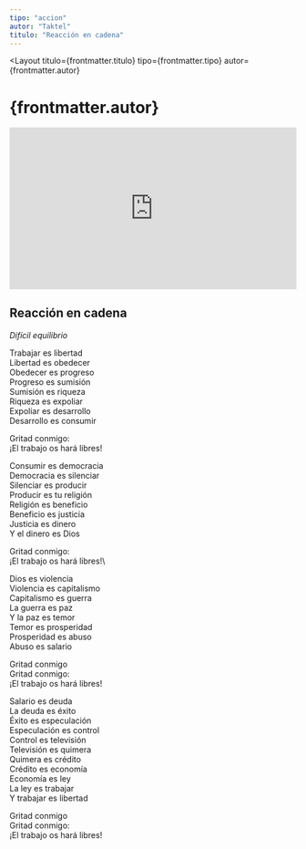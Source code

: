 ```yaml
---
tipo: "accion"
autor: "Taktel"
titulo: "Reacción en cadena"
---
```



<Layout
  titulo={frontmatter.titulo}
  tipo={frontmatter.tipo}
  autor={frontmatter.autor}
>

<Prose>
  <h1>{frontmatter.autor}</h1>
</Prose>

<div class="w-full">
  <div style="position:relative;padding-top:56.25%;">
    <iframe
      src="https://iframe.mediadelivery.net/embed/201842/5e39e1ec-8345-4d9d-a49f-1f9c34cf07e8?autoplay=false&loop=false&muted=false&preload=true&responsive=true"
      loading="lazy"
      style="border:0;position:absolute;top:0;height:100%;width:100%;"
      allow="accelerometer;gyroscope;autoplay;encrypted-media;picture-in-picture;"
      allowfullscreen="true"
    ></iframe>
  </div>
</div>

<Prose>

<ImageCaption
  mobileImgUrl={imageCartelMobile}
  desktopImgUrl={imageCartelDesktop}
  caption="Pie de foto"
  alt="alt"
  clase="mt-20"
/>

## Reacción en cadena

_Difícil equilibrio_

Trabajar es libertad\
Libertad es obedecer\
Obedecer es progreso\
Progreso es sumisión\
Sumisión es riqueza\
Riqueza es expoliar\
Expoliar es desarrollo\
Desarrollo es consumir

Gritad conmigo:\
¡El trabajo os hará libres!

Consumir es democracia\
Democracia es silenciar\
Silenciar es producir\
Producir es tu religión\
Religión es beneficio\
Beneficio es justicia\
Justicia es dinero\
Y el dinero es Dios

Gritad conmigo:\
¡El trabajo os hará libres!\

Dios es violencia\
Violencia es capitalismo\
Capitalismo es guerra\
La guerra es paz\
Y la paz es temor\
Temor es prosperidad\
Prosperidad es abuso\
Abuso es salario

Gritad conmigo\
Gritad conmigo:\
¡El trabajo os hará libres!

Salario es deuda\
La deuda es éxito\
Éxito es especulación\
Especulación es control\
Control es televisión\
Televisión es quimera\
Quimera es crédito\
Crédito es economía\
Economía es ley\
La ley es trabajar\
Y trabajar es libertad

Gritad conmigo\
Gritad conmigo:\
¡El trabajo os hará libres!

</Prose>
</Layout>

